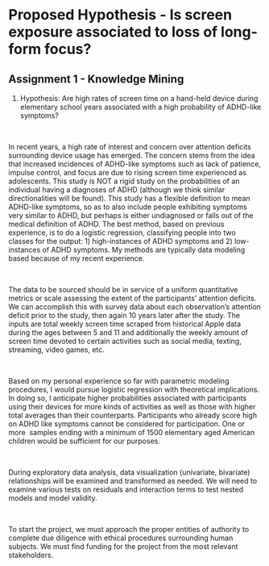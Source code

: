 # Proposed Hypothesis - Is screen exposure associated to loss of long-form focus?

## Assignment 1 - Knowledge Mining

1.  Hypothesis: Are high rates of screen time on a hand-held device during elementary school years associated with a high probability of ADHD-like symptoms?

\

In recent years, a high rate of interest and concern over attention deficits surrounding device usage has emerged. The concern stems from the idea that increased incidences of ADHD-like symptoms such as lack of patience, impulse control, and focus are due to rising screen time experienced as adolescents. This study is NOT a rigid study on the probabilities of an individual having a diagnoses of ADHD (although we think similar directionalities will be found). This study has a flexible definition to mean ADHD-like symptoms, so as to also include people exhibiting symptoms very similar to ADHD, but perhaps is either undiagnosed or falls out of the medical definition of ADHD. The best method, based on previous experience, is to do a logistic regression, classifying people into two classes for the output: 1) high-instances of ADHD symptoms and 2) low-instances of ADHD symptoms. My methods are typically data modeling based because of my recent experience.  

\

The data to be sourced should be in service of a uniform quantitative metrics or scale assessing the extent of the participants' attention deficits. We can accomplish this with survey data about each observation's attention deficit prior to the study, then again 10 years later after the study. The inputs are total weekly screen time scraped from historical Apple data during the ages between 5 and 11 and additionally the weekly amount of screen time devoted to certain activities such as social media, texting, streaming, video games, etc. 

\

Based on my personal experience so far with parametric modeling procedures, I would pursue logistic regression with theoretical implications. In doing so, I anticipate higher probabilities associated with participants using their devices for more kinds of activities as well as those with higher total averages than their counterparts. Participants who already score high on ADHD like symptoms cannot be considered for participation. One or more  samples ending with a minimum of 1500 elementary aged American children would be sufficient for our purposes. 

\

During exploratory data analysis, data visualization (univariate, bivariate) relationships will be examined and transformed as needed. We will need to examine various tests on residuals and interaction terms to test nested models and model validity. 

\

To start the project, we must approach the proper entities of authority to complete due diligence with ethical procedures surrounding human subjects. We must find funding for the project from the most relevant stakeholders.  
